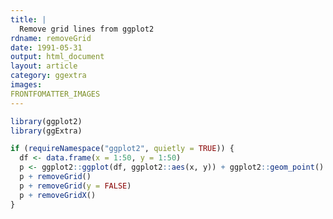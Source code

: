 ```yaml
---
title: |
  Remove grid lines from ggplot2
rdname: removeGrid
date: 1991-05-31
output: html_document
layout: article
category: ggextra
images:
FRONTFOMATTER_IMAGES
---
```


```r
library(ggplot2)
library(ggExtra)
```

```r
if (requireNamespace("ggplot2", quietly = TRUE)) {
  df <- data.frame(x = 1:50, y = 1:50)
  p <- ggplot2::ggplot(df, ggplot2::aes(x, y)) + ggplot2::geom_point()
  p + removeGrid()
  p + removeGrid(y = FALSE)
  p + removeGridX()
}



```